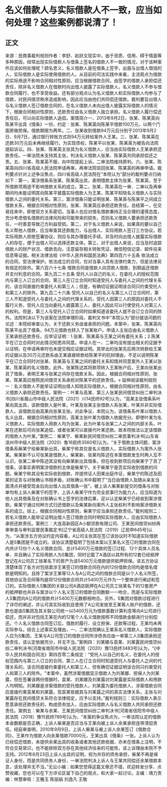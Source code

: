 # 名义借款人与实际借款人不一致，应当如何处理？这些案例都说清了！
## 正文
来源：民商事裁判规则作者：李舒、赵跃文现实中，由于资质、信用、碍于情面等多种原因，经常出现实际借款人与借条上签名的借款人不一致的情况，对于该种案件应该如何处理呢？顾名思义，名义借款人是在借条上签字，出面与出借人借钱的人，实际借款人是实际使用借款的人。从目前的司法实践中来看，主流观点为借款的实际用途不影响合同相对性原则，应当根据借款合同，由签字的借款人承担偿还责任，除非名义借款人在借款时向出借人披露了实际借款人，名义借款人不参与借款合同履行，也不享受收益。还有部分观点认为名义借款人和实际借款人均参与了借款，对民间借贷秩序造成影响，因此应当由他们共同偿还借款。裁判要旨出借人与名义借款人签订借款合同的，在名义借款人未向出借人披露实际借款人的情况下，根据合同相对性原则，还款责任由名义借款人独立承担。名义借款人履行偿还责任后，可以向实际借款人追偿。案情简介一、2013年9月2日，张某、陈某英向陈某平出具《借条》一份，约定：张某、陈某英向陈某平借款100万元，以两个门面房做担保。借款期限为两年。二、张某收到借款94万元后分别于2013年9月2日、9月7日，通过银行转账方式将94万元转给案外人王某。三、张某、陈某英在还款30万元后未再继续履行。为实现债权，陈某平以张某、陈某英为被告向法院提起诉讼。四、张某、陈某英主张其为名义借款人，应当由实际借款人王某承担还款责任。一审法院未支持其主张，判决名义借款人张某、陈某英共同承担偿还之责。五、张某、陈某英不服，向中院提起上诉。二审法院维持原判。六、张某、陈某英向四川省高级人民法院申请再审。再审法院驳回张某、陈某英的再审申请。裁判要点针对上述争议焦点，四川省高级人民法院在“本院认为”部分的裁判要点归纳如下：第一，案涉借条系张某、陈某英出具，表明借款主体为张某、陈某英，至于所借款项用途不影响借款关系的成立。第二，张某，陈某英在一审、二审以及再审期间均未能证明其向陈某平披露实际借款人为王某，陈某平知晓名义借款人与实际借款人之间的委托关系。第三，案涉借条只能证明张某、陈某英与陈某平之间成立借款关系，根据合同相对性原则，张某、陈某英应承担还款责任。总结第一，在交易往来中，即使双方关系密切，当事人也应对借名借款秉持正当合理的谨慎态度，充分考虑借名借款的法律风险和可能带来的损失，否则名义借款人要承担还款责任，一时善意导致己方利益受损。第二，对于名义借款人来说，如果真的要以自己名义帮他人借款，应当审查其还款能力，与出借人、实际用款人签订三方协议。若实际用款人拒绝签署协议，则应与其办理委托手续，并及时向出借人披露实际借款人的存在，便于出借人可以选择还款主体。第三，对于出借人来说，应当及时追踪借款人的财产状况、借款去向，注意留存相关转账凭证、微信短信记录、邮件往来信息等证据。相关法律法规《中华人民共和国民法典》第四百六十五条  依法成立的合同，受法律保护。依法成立的合同，仅对当事人具有法律约束力，但是法律另有规定的除外。第六百六十七条  借款合同是借款人向贷款人借款，到期返还借款并支付利息的合同。第九百二十五条  受托人以自己的名义，在委托人的授权范围内与第三人订立的合同，第三人在订立合同时知道受托人与委托人之间的代理关系的，该合同直接约束委托人和第三人；但是，有确切证据证明该合同只约束受托人和第三人的除外。第九百二十六条  受托人以自己的名义与第三人订立合同时，第三人不知道受托人与委托人之间的代理关系的，受托人因第三人的原因对委托人不履行义务，受托人应当向委托人披露第三人，委托人因此可以行使受托人对第三人的权利。但是，第三人与受托人订立合同时如果知道该委托人就不会订立合同的除外。法院判决以下为该案在法院审理阶段，裁判文书中“本院认为”部分就该问题的论述：本院经审查认为，关于还款义务由谁承担的问题。本案中，张某、陈某英向陈某平出具了借条，94万元借款也转入了张某账户。申请人主张应由名义借款人王某承担还款责任，应举证证明：1.张某、陈某英与王某之间有委托关系；2.陈某平在订立合同时对此情况知悉并同意。申请人在一、二审均没有提出相关的证据予以证明，在申请再审时也未提交相应证据证明。其举出的张某先后两次转款给王某的证据以及30万元还款系由王某直接转款给陈某平的抗辩理由，不足以说明陈某平在订立合同时对张某、陈某英与王某之间的委托关系知情并同意案外人王某以张某、陈某英的名义借款。此外，张某陈述其将款项转入王某账户后，王某向张某出具了借条，表明王某与张某之间存在借款关系。因此，根据合同相对性原则，张某、陈某英应按照民间借贷关系承担对陈某平的还款责任。» 延伸阅读裁判规则一：名义借款人不能举证证明出借人知晓实际借款人，根据合同相对性原则，由名义借款人承担还款责任。案例一：叶某与高某、第三人张某民间借贷纠纷二审判决书[四川省眉山市中级人民法院（2021）川14民终92号]认为，“高某主张借条系叶某向其出具，该款借款人是叶某，叶某及张某主张借款人系张某，叶某并非实际借款人，该借款应由高某向张某主张。对此争议，本院认为，该借条系叶某以借款人名义出具，根据合同相对性原则，高某主张叶某为借款人依据充分。即使叶某为名义借款人，实际借款人用款人均为张某，此为叶某与张某二人之间的内部关系，叶某在还款后可向张某追偿，或者张某可以直接代叶某还款。故本院依法认定该借款的借款人为叶某。”案例二：柴某宁、柴某新民间借贷纠纷二审民事判决书[山东省滨州市中级人民法院（2020）鲁16民终3560号]认为，“关于借款主体问题，案涉借条系柴某宁给柴某新出具，柴某宁称其仅是名义借款人，实际借款人为案外人张某。柴某新不认可张某是借款人，柴某新、张某均陈述在本案借款发生时两人互不认识，张某二审中陈述其没有向柴某新出具借条，但在收到款项后向柴某宁了具了借条，该事实表明案涉借款的主体是柴某宁。关于柴某宁是否实际收到借款的问题。柴某宁称其没有实际收到借款，并提供证人田某出庭作证，柴某宁的陈述及田某的证言与对账确认书相矛盾，对账确认书中载明了“当日由借款人及随从亲友当面清点并接受现金后向出借人出具借条一张"，被上诉人柴某新提交的借条与对账单均有上诉人柴某宁的签字，上诉人柴某宁作为完全民事行为能力人，应当知道为他人出具借条及在对账确认书上签字的法律后果，足以认定柴某宁已经收到案涉借款。柴某宁通过何种方式归还借款以及柴某新向案外人主张权利不影响案涉借款关系的成立。综上，根据合同相对性原则，柴某宁应当承担还款责任。”裁判规则二：若名义借款人能举证证明出借人签订借款合同时明知实际借款人，应由实际借款人承担还款责任。案例三：大连高新园区A小额贷款有限公司、王某民间借贷纠纷再审审查与审判监督民事裁定书[辽宁省高级人民法院（2019）辽民申645号]认为，“从案涉五方协议约定内容看，A公司主张其在签订该协议时不知道实际借款人是S集团是不成立的。该协议清楚载明了包括本案以王某名义签订的借款合同在内共计12份个人名义借款合同、总计5400万元借款的签订过程、12个具体人员名单、并且确认了实际用款人为S集团，同时记载了A酒店以其所有的12套已经抵押登记在A公司员工徐某名下的房产为该5400万元借款提供抵押担保。该五方协议清楚体现了各方对包括案涉王某签订的借款合同在内的12份借款合同均是借名借款是明知的。且除了案涉王某等12人与A公司之间的借款合同是以个人名义所签，其他协议及合同等均是将12份借款合同共计5400万元作为一个整体进行阐述和签订的。实际借款人S集团的关联公司A酒店抵押在A公司员工徐某名下的12套房产的抵押额也并非与案涉以个人名义签订的借款合同数额一一吻合，而是与实际借款人S集团向A公司的借款共计5400万元数额相吻合。另外，S集团对借款过程进行了详尽的阐述，并认可其实际收到且使用了A公司发放至王某等人账户的借款，还款也是由S集团及其关联公司统一以5400万元为借款基数计算利息等向A公司进行偿还，而并非对包括王某在内的12笔个人名义借款按照不同借款金额进行分别偿还。个人名义借款合同签订后，借款的履行、设立担保、还款等过程，王某均未再实际参与。综合上述事实及理由，一、二审法院确认王某系名义借款人，实际借款人应为S集团，王某与A公司签订的借款合同所涉债务应由一审第三人S集团承担还款责任，该认定依据充分，并无不当。”案例四：刘某娜与袁某、刘某露民间借贷纠纷二审判决书[河南省南阳市中级人民法院（2020）豫13民终3483号]认为，“《中华人民共和国合同法》第四百零二条规定：“受托人以自己的名义，在委托人的授权范围内与第三人订立的合同，第三人在订立合同时知道受托人与委托人之间的代理关系的，该合同直接约束委托人和第三人，但有确切证据证明该合同只约束受托人和第三人的除外。"本案中，虽然涉案借据显示借款人为刘某娜、担保人为刘某露，但在签署该两份借据时，袁某、刘某娜及刘某露对刘某露是实际借款人和用款人均明知。刘某娜是涉案借款的受托借款人，刘某露为委托借款人，涉案借款合同应直接约束袁某和刘某露，现袁某依据其与刘某露之间的真实法律关系，主张与刘某露存在民间借贷关系符合法律规定，应予以支持。”裁判规则三：实际借款人表示愿意承担还款责任的，构成债务加入，应由实际借款人与名义借款人共同承担还款责任。案例五：柴某与余某、王某民间借贷纠纷二审判决书[河南省信阳市中级人民法院（2018）豫15民终789号]认为，“本案的争议焦点为，一审法院认定的借款本金数额是否正确，上诉人柴某是否应当与王某向被上诉人余某承担连带清偿责任。经庭审查明，2010年9月9日，上诉人柴某与被上诉人余某签订《借款合同》，王某作为借款人向余某借款70000元，王某出具《借条》一张。上诉人认为已经偿还借款，未提供余某出具的收条或者其他还款依据，亦未在借条上注明，不符合交易常识，也不能排除双方存在其他经济往来的可能性，该上诉理由本院不予支持。2012年8月23日上诉人出具的证明，视为并存的债务承担，柴某不再是保证人身份，而是共同债务人身份，一审法院判决上诉人与王某共同偿还余某借款本息，该处理并无不当。”无讼小编：如果您觉得这篇文章还不错，欢迎转发分享、点赞收藏，您也可以在下方评论区留下自己的观点，和大家一起讨论。主编：靖力责编：林慧审核：王雅玉 陈丽娟 刘逸凡 王敬